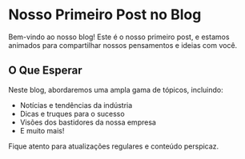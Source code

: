 # Nosso Primeiro Post no Blog

Bem-vindo ao nosso blog! Este é o nosso primeiro post, e estamos animados para compartilhar nossos pensamentos e ideias com você.

## O Que Esperar

Neste blog, abordaremos uma ampla gama de tópicos, incluindo:

- Notícias e tendências da indústria
- Dicas e truques para o sucesso
- Visões dos bastidores da nossa empresa
- E muito mais!

Fique atento para atualizações regulares e conteúdo perspicaz.
